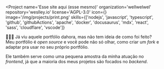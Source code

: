 
<Project
  name='Esse site aqui (esse mesmo)'
  organization='wellwelwel'
  repository='weslley.io'
  license='AGPL-3.0'
  icon={<Heart />}
  image='/img/projects/print.png'
  skills={['nodejs', 'javascript', 'typescript', 'github', 'githubActions', 'apache', 'docker', 'docusaurus', 'mdx', 'react', 'sass', 'cloudflare', 'vscode']}
>

👨🏻‍🎨 Já viu aquele portfólio dahora, mas não tem ideia de como foi feito? Meu portfólio é _open source_ e você pode não só olhar, como criar um _fork_ e adaptar pra usar no seu próprio portfólio.

Ele também serve como uma pequena amostra da minha atuação no _frontend_, já que a maioria dos meus projetos são focados no _backend_.

</Project>
